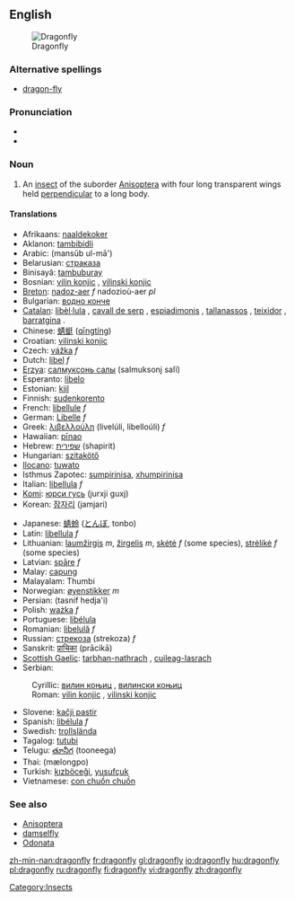 {{wikipedia}}
==English==
[[Image:DragonflyFLu.jpg|thumb|Dragonfly]]
===Alternative spellings===
*[[dragon-fly]]

===Pronunciation===
*{{IPA|/ˈdrægənˌflaɪ/}}
*{{audio|en-us-dragonfly.ogg|Audio (US)}}

===Noun===
{{en-noun|sg=[[dragon]][[fly]]|dragonflies}}

# An [[insect]] of the suborder [[Anisoptera]] with four long transparent wings held [[perpendicular]] to a long body.

====Translations====
{{top}}
*Afrikaans: [[naaldekoker]]
*Aklanon: [[tambibidli]]
*Arabic: {{ARchar|[[منسوب الماء]]}} (mansūb ul-mā')
*Belarusian: [[страказа#Belorusian|страказа]] {{f}}
*Binisayâ: [[tambuburay]]
*Bosnian: [[vilin konjic#Bosnian|vilin konjic]] {{m}}, [[vilinski konjic#Bosnian|vilinski konjic]] {{m}}
*[[Breton]]: [[nadoz-aer]] ''f'' nadozioù-aer ''pl''
*Bulgarian: [[водно конче#Bulgarian|водно конче]] {{n}}
*[[Catalan]]: [[libèl·lula]] {{f}}, [[cavall de serp]] {{m}}, [[espiadimonis]] {{m}}, [[tallanassos]] {{m}}, [[teixidor]] {{m}}, [[barratgina]] {{f}}.
*Chinese: [[蜻蜓]] ([[qīngtíng]])
*Croatian: [[vilinski konjic#Croatian|vilinski konjic]] {{m}}
*Czech: [[vážka]] ''f''
*Dutch: [[libel]] ''f''
*[[Erzya]]: [[салмуксонь салы]] (salmuksonj salï)
*Esperanto: [[libelo]]
*Estonian: [[kiil]]
*Finnish: [[sudenkorento]]
*French: [[libellule]] ''f''
*German: [[Libelle]] ''f''
*Greek: [[λιβελλούλη]] (livelúli, libelloúli) ''f''
*Hawaiian: [[pīnao]]
*Hebrew: [[שפירית]] (shapirit)
*Hungarian: [[szitakötő]]
*[[Ilocano]]: [[tuwato]]
*Isthmus Zapotec: [[sumpirinisa]], [[xhumpirinisa]]
*Italian: [[libellula]] ''f''
*[[Komi]]: [[юрси гусь]] (jurxji guxj)
*Korean: [[잠자리]] (jamjari)
{{mid}}
*Japanese: [[蜻蛉]] ([[とんぼ]], tonbo)
*Latin: [[libellula]] ''f''
*Lithuanian: [[laumžirgis]] ''m'', [[žirgelis]] ''m'', [[skėtė]] ''f'' (some species), [[strėlikė]] ''f'' (some species)
*Latvian: [[spāre]] ''f''
*Malay: [[capung]]
*Malayalam: Thumbi
*Norwegian: [[øyenstikker]] ''m''
*Persian: {{FAchar|[[تصنيف هجائی]]}} (tasnif hedja'i)
*Polish: [[ważka]] ''f''
*Portuguese: [[libélula]] {{f}}
*Romanian: [[libelulă]] ''f''
*Russian: [[стрекоза]] (strekoza) ''f''
*Sanskrit: [[प्राचिका]] (prācikā)
*[[Scottish Gaelic]]: [[tarbhan-nathrach]] {{m}}, [[cuileag-lasrach]] {{f}}
*Serbian:
:Cyrillic: [[вилин коњиц#Serbian|вилин коњиц]] {{m}}, [[вилински коњиц#Serbian|вилински коњиц]] {{m}}
:Roman: [[vilin konjic#Serbian|vilin konjic]] {{m}}, [[vilinski konjic#Serbian|vilinski konjic]] {{m}}
*Slovene: [[kačji pastir]] {{m}}
*Spanish: [[libélula]] ''f''
*Swedish: [[trollslända]]
*Tagalog: [[tutubi]]
*Telugu: [[తూనీగ]] (tooneega)
*Thai: {{THchar|[[แมลงปอ]]}} (mælongpo)
*Turkish: [[kızböceği]], [[yusufçuk]]
*Vietnamese: [[con chuồn chuồn]]
{{bottom}}

===See also===
*[[Anisoptera]]
*[[damselfly]]
*[[Odonata]]

[[Category:Insects]]

[[zh-min-nan:dragonfly]]
[[fr:dragonfly]]
[[gl:dragonfly]]
[[io:dragonfly]]
[[hu:dragonfly]]
[[pl:dragonfly]]
[[ru:dragonfly]]
[[fi:dragonfly]]
[[vi:dragonfly]]
[[zh:dragonfly]]